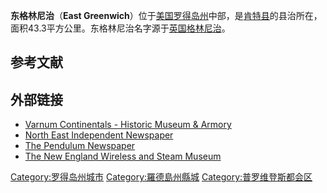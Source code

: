 {{NoteTA
|1=zh-cn:格林尼治;zh-tw:格林威治
|2=zh:縣;zh-tw:郡;zh-cn:县
}}
{{Infobox settlement
|official_name            = East Greenwich
|settlement_type          = [[新英格蘭鎮|鎮]]
|nickname                 =
|motto                    =

<!-- Images -->
|image_skyline            = East Greenwich Downtown.jpg
|imagesize                = 300x250px
|image_caption            = 鎮中心的[[東格林尼治歷史區|東格林尼治歷史區]]
|image_flag               =
|image_seal               =

<!-- Maps -->
|image_map                = Kent County Rhode Island incorporated and unincorporated areas East Greenwich highlighted.svg
|map_caption              = 在縣內和州內的位置

<!-- Location -->
|subdivision_type         = 國家
|subdivision_name         = 美國
|subdivision_type1        = 州
|subdivision_name1        = [[羅得島州|羅得島州]]
|subdivision_type2        = [[羅得島州行政區劃|縣]]
|subdivision_name2        = [[肯特县_(罗得岛州)|肯特县]]

<!-- Government -->
|government_footnotes     =
|government_type          = [[議會-經理制政府|議會-經理制政府]]
|leader_title             = 市經理
|leader_name              = Thomas E. Coyle, III
|established_title        = 法人地位
|established_date         = 1677

<!-- Area -->
|unit_pref  =  Imperial
|area_footnotes           =
|area_magnitude           =
|area_total_km2           =
|area_land_km2            =
|area_water_km2           =
|area_total_sq_mi         = 16.71
|area_land_sq_mi          = 16.58
|area_water_sq_mi         = 0.14

<!-- Population -->
|population_as_of         = [[2010年美國人口普查|2010年]]
|population_footnotes     =
|population_total         = 13146
|population_density_km2   =
|population_density_sq_mi = 792.9

<!-- General information -->
|timezone                 = [[北美東部時間|EST]]
|utc_offset               = -5
|timezone_DST             = EDT
|utc_offset_DST           = -4
|elevation_footnotes      =
|elevation_m              = 61
|elevation_ft             = 200
|coordinates_type         = type:city(12948)_region:US-RI
|coordinates_display      = inline, title
|latd                     = 41
|latm                     = 39
|latNS                    = N
|longd                    = 71
|longm                    = 29
|longEW                   = W

<!-- Area/postal codes & others -->
|postal_code_type         = 郵編
|postal_code              = 02818
|area_code                = [[區號401|401]]
|blank_name               = [[Federal_Information_Processing_Standard|FIPS編碼e]]
|blank_info               = 44-22240<ref name="GR2">{{cite web|url=http://factfinder2.census.gov|publisher=[[United_States_Census_Bureau|United States Census Bureau]]|accessdate=2008-01-31|title=American FactFinder|archive-date=2013-09-11|archive-url=https://web.archive.org/web/20130911234518/http://factfinder2.census.gov/|dead-url=no}}</ref>
|blank1_name              = [[地名信息系統|GNIS]]特征ID
|blank1_info              = 1220085<ref name="GR3">{{cite web|url=http://geonames.usgs.gov|accessdate=2008-01-31|title=US Board on Geographic Names|publisher=[[United_States_Geological_Survey|United States Geological Survey]]|date=2007-10-25|archive-date=2019-01-06|archive-url=https://web.archive.org/web/20190106225957/https://geonames.usgs.gov/|dead-url=no}}</ref>
|website                  = [http://www.eastgreenwichri.com/ www.eastgreenwichri.com]
|footnotes                =
}}
'''东格林尼治'''（'''East Greenwich'''）位于[[美国|美国]][[罗得岛州|罗得岛州]]中部，是[[肯特县_(罗得岛州)|肯特县]]的县治所在，面积43.3平方公里。东格林尼治名字源于[[英国|英国]][[格林尼治|格林尼治]]。

==参考文献==
{{reflist}}
==外部链接==
* [http://www.varnumcontinentals.org Varnum Continentals - Historic Museum & Armory]{{Wayback|url=http://www.varnumcontinentals.org/ |date=20200822072505 }}
* [https://web.archive.org/web/20180805162726/http://neindependent.com/ North East Independent Newspaper]
* [https://web.archive.org/web/20070808125053/http://www.eastgreenwichpendulum.com/ The Pendulum Newspaper]
* [http://www.newsm.org The New England Wireless and Steam Museum]{{Wayback|url=http://www.newsm.org/ |date=20200721224113 }}
{{肯特縣 (羅德島州)}}
{{DEFAULTSORT:East Greenwich, Rhode Island}}
[[Category:罗得岛州城市|Category:罗得岛州城市]]
[[Category:羅德島州縣城|Category:羅德島州縣城]]
[[Category:普罗维登斯都会区|Category:普罗维登斯都会区]]